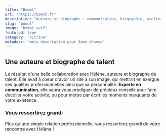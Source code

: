 ```yaml
---
title: "Bomot"
url: "https://bomot.fr"
description: "Auteure et biographe : communication, biographie, ateliers d'écriture"
slug: "bomot"
image: "bomot.avif"
featured: true
category: "vitrine"
metadesc: "meta description pour 3eme chance"
---
```


## Une auteure et biographe de talent

Le résultat d'une belle collaboration avec Hélène, auteure et biographe de talent. Elle avait à coeur d'avoir un site à son image, qui mettrait en exergue ses qualités professionnelles ainsi que sa personnalité.
**Experte en communication**, elle saura vous prodiguer de précieux conseils pour faire décoller votre activité, ou pour mettre par écrit les moments marquants de votre existence.

### Vous ressortirez grandi

Plus qu'une simple relation professionnelle, vous ressortirez grandi de votre rencontre avec Hélène !
